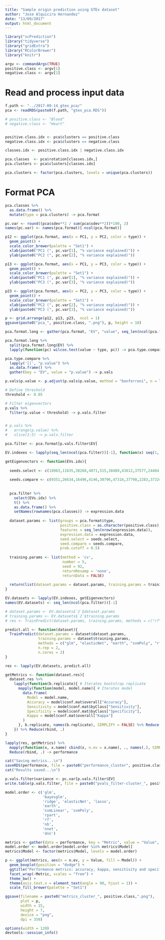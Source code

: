 ```yaml
---
title: "Sample origin prediction using GTEx dataset"
author: "Jose Alquicira Hernandez"
date: "13/09/2017"
output: html_document
---
```


```r
library("scPrediction")
library("tidyverse")
library("gridExtra")
library("RColorBrewer")
library("knitr")
```

```r
argv <- commandArgs(TRUE)
positive.class <- argv[1]
negative.class <- argv[2]
```


# Read and process input data

```r
f.path <- "../2017-09-14_gtex_pca/"
pca <- readRDS(paste0(f.path, "gtex_pca.RDS"))
```

```r
# positive.class <- "Blood"
# negative.class <- "Heart"


positive.class.idx <- pca$clusters == positive.class
negative.class.idx <- pca$clusters == negative.class

classes.idx <- positive.class.idx | negative.class.idx

pca.classes  <- pca$rotation[classes.idx,]
pca.clusters <- pca$clusters[classes.idx]

pca.clusters <- factor(pca.clusters, levels = unique(pca.clusters))
```

# Format PCA

```r
pca.classes %>%
  as.data.frame() %>% 
  mutate(type = pca.clusters) -> pca.format

pc.var <- round((pca$sdev**2 / sum(pca$sdev**2))*100, 2)
names(pc.var) <- names(pca.format)[-ncol(pca.format)]
```

```r
p12 <- ggplot(pca.format, aes(x = PC1, y = PC2, color = type)) +
  geom_point() +
  scale_color_brewer(palette = "Set1") +
  xlab(paste0("PC1 (", pc.var[1], "% variance explained)")) +
  ylab(paste0("PC2 (", pc.var[2], "% variance explained)"))

p13 <- ggplot(pca.format, aes(x = PC1, y = PC3, color = type)) +
  geom_point() +
  scale_color_brewer(palette = "Set1") +
  xlab(paste0("PC1 (", pc.var[1], "% variance explained)")) +
  ylab(paste0("PC3 (", pc.var[3], "% variance explained)"))

p23 <- ggplot(pca.format, aes(x = PC2, y = PC3, color = type)) +
  geom_point() +
  scale_color_brewer(palette = "Set1") +
  xlab(paste0("PC2 (", pc.var[2], "% variance explained)")) +
  ylab(paste0("PC3 (", pc.var[3], "% variance explained)"))
```

```r
p <- grid.arrange(p12, p13, p23,  ncol = 1)
ggsave(paste0("pca_", positive.class, ".png"), p, height = 18)
```

```r
pca.format.long <- gather(pca.format, "EV", "value", seq_len(ncol(pca.format) - 1))
```


```r
pca.format.long %>% 
  split(pca.format.long$EV) %>% 
  lapply(function(pc) wilcox.test(value ~ type, pc)) -> pca.type.compare

pca.type.compare %>% 
  lapply('[[', "p.value") %>% 
  as.data.frame() %>% 
  gather(key = "EV", value = "p.value") -> p.vals
```


```r
p.vals$p.value <- p.adjust(p.vals$p.value, method = "bonferroni", n = length(p.vals$p.value))
```


```r
# Define threshold
threshold <- 0.05

# Filter eigenvectors
p.vals %>% 
  filter(p.value < threshold) -> p.vals.filter


# p.vals %>%
#   arrange(p.value) %>%
#   slice(1:5) -> p.vals.filter
```

```r
pca.filter <- pca.format[p.vals.filter$EV]
```


```r
EV.indexes <- lapply(seq_len(ncol(pca.filter))[-1], function(x) seq(1, x, 1))
```


```r
getEigenvectors <- function(EVs.idx){
  
  seeds.select <- c(18963,11835,38268,4071,515,38489,43612,37577,24484,20562,28354,30815,29137,29246,23762,15286,33605,26739,22919,32596,14373,46398,46064,39920,24110,20294,41148,48654,34029,25359,3016,22720,43078,45935,7979,430,3033,27125,10152,38860,13293,4566,31483,12965,21939,31440,31397,2100,19793,15853,43780,40804,9741,44354,13126,40070,40929,21237,38687,8988,19795,44104,39181,49170,48984,39446,22446,37099,11091,47020,45130,16437,42807,42560,44595,33712,34490,38548,30927,47522,41510,4189,5421,36331,39808,16249,40572,41146,41607,11705,12381,4728,31350,25172,4763,4181,17638,46408,39838,16460)
  
  seeds.compare <- c(9351,26634,16496,4146,30796,47316,37798,2283,37324,12043,20234,28458,13545,5507,39962,2151,24861,36024,1727,4813,44701,32887,32101,38658,28058,4139,36523,24541,7204,46413,21999,9407,10986,13552,35608,1484,40106,18300,44515,32833,48557,19541,22954,32915,33148,9983,5081,28216,49692,20618,21360,30864,16166,35157,10310,25301,36652,44388,30874,10472,24462,36189,45468,19067,35199,29697,18077,7920,27799,37463,29394,6106,22739,10333,2933,30697,764,34893,27751,12255,28325,42947,31440,39348,48143,27205,341,31589,45188,111,759,5723,36586,36847,33712,47969,3351,23386,35620,40907)
  
  
  pca.filter %>% 
    select(EVs.idx) %>% 
    t() %>% 
    as.data.frame() %>% 
    setNames(rownames(pca.classes)) -> expression.data
  
  dataset.params <- list(groups = pca.format$type,
                         positive.class = as.character(positive.class),
                         features = seq_len(nrow(expression.data)),
                         expression.data = expression.data,
                         seed.select = seeds.select,
                         seed.compare = seeds.compare,
                         prob.cutoff = 0.5)
  
  training.params <- list(method = 'cv',
                          number = 5,
                          seed = 92,
                          returnResamp = 'none',
                          returnData = FALSE)
  
  return(list(dataset.params = dataset.params, training.params = training.params ))
}
```


```r
EV.datasets <- lapply(EV.indexes, getEigenvectors)
names(EV.datasets) <- seq_len(ncol(pca.filter))[-1]
```

```r
# dataset.params <- EV.datasets$`2`$dataset.params
# training.params <- EV.datasets$`2`$training.params
# res <- TrainPredict(dataset.params, training.params, methods = c("rf", "svmPoly"), n.rep = 2, n.cores = 2)

predict.all <- function(dataset){
  TrainPredict(dataset.params = dataset$dataset.params, 
               training.params = dataset$training.params, 
               methods = c("glm", "elasticNet", "earth", "svmPoly", "rf"), 
               n.rep = 2, 
               n.cores = 2)
}

res <- lapply(EV.datasets, predict.all)
```

```r
getMetrics <- function(dataset.res){
  dataset.res %>%
    lapply(function(b.replicate){ # Iterates bootstrap replicate
      mapply(function(model, model.name){ # Iterates model
        data.frame(
          Model = model.name,
          Accuracy = model$conf.mat$overall["Accuracy"],
          Sensitivity = model$conf.mat$byClass["Sensitivity"],
          Specificity = model$conf.mat$byClass["Specificity"],
          Kappa = model$conf.mat$overall["Kappa"]
        )
      }, b.replicate, names(b.replicate), SIMPLIFY = FALSE) %>% Reduce(rbind, .)
    }) %>% Reduce(rbind, .)
}

lapply(res, getMetrics) %>% 
  mapply(function(x, x.name) cbind(x, n.ev = x.name), ., names(.), SIMPLIFY = FALSE) %>% 
  Reduce(rbind, .) -> performance
```


```r
cat("Saving metrics...\n")
saveRDS(performance, file = paste0("performance_cluster", positive.class, ".RDS"))
cat("Results saved...\n")
```

```r
p.vals.filter$variance <- pc.var[p.vals.filter$EV]
write.table(p.vals.filter, file = paste0("pvals_filter-cluster_", positive.class,".txt"), sep = "\t", row.names = FALSE, quote = FALSE)
```


```r
model.order <- c('glm',
                 'bayesglm', 
                 'ridge', 'elasticNet', 'lasso',
                 'earth', 
                 'svmLinear', 'svmPoly', 
                 'rpart', 
                 'rf', 
                 'nb', 
                 'nnet',
                 'dnn')
```


```r
metrics <- gather(data = performance, key = "Metric", value = "Value", 2:5)
model.order <- model.order[model.order %in% metrics$Model]
metrics$Model <- factor(metrics$Model, levels = model.order)
```

```r
p <- ggplot(metrics, aes(x = n.ev, y = Value, fill = Model)) +
  geom_boxplot(position = "dodge") +
  ggtitle("Performance metrics: accuracy, kappa, sensitivity and specificity", subtitle = "Each panel corresponds to the number of EVs used as features for prediction. EVs are ranked by p-value.") +
  facet_wrap(~Metric, scales = "free") +
  theme_bw() +
  theme(axis.text.x = element_text(angle = 90, hjust = 1)) +
  scale_fill_brewer(palette = "Set1")
```

```r
ggsave(filename = paste0("metrics_cluster_", positive.class,".png"),
       plot = p,
       width = 15,
       height = 7,
       device = "png",
       dpi = 350)
```


```r
options(width = 120)
devtools::session_info()
```



